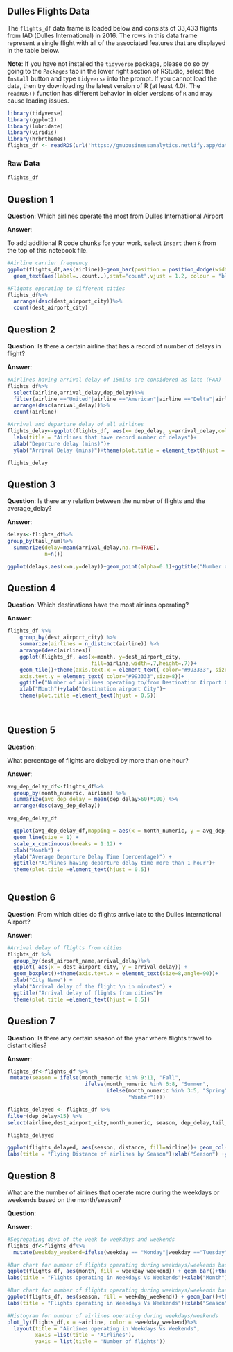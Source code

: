 ## Dulles Flights Data

The `flights_df` data frame is loaded below and consists of 33,433 flights from IAD (Dulles International) in 2016. The rows in this data frame represent a single flight with all of the associated features that are displayed in the table below.

**Note**: If you have not installed the `tidyverse` package, please do so by going to the `Packages` tab in the lower right section of RStudio, select the `Install` button and type `tidyverse` into the prompt. If you cannot load the data, then try downloading the latest version of R (at least 4.0). The `readRDS()` function has different behavior in older versions of `R` and may cause loading issues.



```r

library(tidyverse)
library(ggplot2)
library(lubridate)
library(viridis)
library(hrbrthemes)
flights_df <- readRDS(url('https://gmubusinessanalytics.netlify.app/data/dulles_flights.rds'))

```


### Raw Data

```r

flights_df

```


## Question 1



**Question**:
Which airlines operate the most from Dulles Internatiional Airport

**Answer**:



To add additional R code chunks for your work, select `Insert` then `R` from the top of this notebook file.

```r
#Airline carrier frequency
ggplot(flights_df,aes(airline))+geom_bar(position = position_dodge(width = 0.5),fill="light green")+ 
  geom_text(aes(label=..count..),stat="count",vjust = 1.2, colour = "black")+labs(title = "Airline carrier Frequency",position="center")+xlab("Airline")+ylab("Frequency")+theme(plot.title = element_text(hjust = 0.5),axis.text.x = element_text(size=8,angle=90))

#Flights operating to different cities
flights_df%>%
  arrange(desc(dest_airport_city))%>%
  count(dest_airport_city)
```



## Question 2



**Question**:
Is there a certain airline that has a record of number of delays in flight?


**Answer**:




```r

#Airlines having arrival delay of 15mins are considered as late (FAA)
flights_df%>%
  select(airline,arrival_delay,dep_delay)%>%
  filter(airline =="United"|airline =="American"|airline =="Delta"|airline =="Southwest"|airline =="JetBlue"|airline =="Virgin America"|airline =="Frontier"|airline =="ExpressJet"|airline =="SkyWest"|airline =="Alaska",arrival_delay>15)%>%
  arrange(desc(arrival_delay))%>%
  count(airline)

#Arrival and departure delay of all airlines
flights_delay<-ggplot(flights_df, aes(x= dep_delay, y=arrival_delay,color=airline)) +xlim(-30, 1000) + geom_point()+
  labs(title = "Airlines that have record number of delays")+
  xlab("Departure delay (mins)")+
  ylab("Arrival Delay (mins)")+theme(plot.title = element_text(hjust = 0.5))

flights_delay

```



## Question 3



**Question**:
Is there any relation between the number of flights and the average_delay?


**Answer**:




```r
delays<-flights_df%>%
group_by(tail_num)%>%
  summarize(delay=mean(arrival_delay,na.rm=TRUE),
            n=n())

ggplot(delays,aes(x=n,y=delay))+geom_point(alpha=0.1)+ggtitle("Number of Flights Vs Average Delay")+xlab("Number of flights")+ylab("Average delay (mins)")+theme(plot.title = element_text(hjust = 0.5))

```

## Question 4


**Question**:
 Which destinations have the most airlines operating?


**Answer**:




```r
flights_df %>%
    group_by(dest_airport_city) %>%
    summarize(airlines = n_distinct(airline)) %>%
    arrange(desc(airlines))
    ggplot(flights_df, aes(x=month, y=dest_airport_city, 
                           fill=airline,width=.7,height=.7))+
    geom_tile()+theme(axis.text.x = element_text( color="#993333", size=8,angle=90),
    axis.text.y = element_text( color="#993333",size=8))+
    ggtitle("Number of airlines operating to/from Destination Airport Cities")+
    xlab("Month")+ylab("Destination airport City")+
    theme(plot.title =element_text(hjust = 0.5))
    
    
```




## Question 5



**Question**:

What percentage of flights are delayed by more than one hour?


**Answer**:




```r
avg_dep_delay_df<-flights_df%>%
  group_by(month_numeric, airline) %>%
  summarize(avg_dep_delay = mean(dep_delay>60)*100) %>%
  arrange(desc(avg_dep_delay))

avg_dep_delay_df

  ggplot(avg_dep_delay_df,mapping = aes(x = month_numeric, y = avg_dep_delay, color = airline)) +
  geom_line(size = 1) +
  scale_x_continuous(breaks = 1:12) +
  xlab("Month") +
  ylab("Average Departure Delay Time (percentage)") +
  ggtitle("Airlines having departure delay time more than 1 hour")+
  theme(plot.title =element_text(hjust = 0.5))
  

```


## Question 6



**Question**:
From which cities do flights arrive late to the Dulles International Airport?


**Answer**:




```r

#Arrival delay of flights from cities
flights_df %>%
  group_by(dest_airport_name,arrival_delay)%>%
  ggplot( aes(x = dest_airport_city, y = arrival_delay)) +
  geom_boxplot()+theme(axis.text.x = element_text(size=8,angle=90))+
  xlab("City Name") +
  ylab("Arrival delay of the flight \n in minutes") +
  ggtitle("Arrival delay of flights from cities")+
  theme(plot.title =element_text(hjust = 0.5))
```


## Question 7



**Question**:
Is there any certain season of the year where flights travel to distant cities?


**Answer**:




```r
flights_df<-flights_df %>%
 mutate(season = ifelse(month_numeric %in% 9:11, "Fall",
                         ifelse(month_numeric %in% 6:8, "Summer",
                                ifelse(month_numeric %in% 3:5, "Spring",
                                       "Winter"))))

flights_delayed <- flights_df %>% 
filter(dep_delay>15) %>%
select(airline,dest_airport_city,month_numeric, season, dep_delay,tail_num, distance)

flights_delayed

ggplot(flights_delayed, aes(season, distance, fill=airline))+ geom_col()+
labs(title = "Flying Distance of airlines by Season")+xlab("Season") +ylab ("Distance")+theme(plot.title =element_text(hjust = 0.5))
```



## Question 8

What are the number of airlines that operate more during the weekdays or weekends based on the month/season?

**Question**:



**Answer**:




```r
#Segregating days of the week to weekdays and weekends
flights_df<-flights_df%>%
  mutate(weekday_weekend=ifelse(weekday == "Monday"|weekday =="Tuesday"|weekday =="Wednesday"|weekday =="Thursday","Weekday","Weekend"))

#Bar chart for number of flights operating during weekdays/weekends based on the month
ggplot(flights_df, aes(month, fill = weekday_weekend)) + geom_bar()+theme(axis.text.x = element_text(size=8,angle=90))+
labs(title = "Flights operating in Weekdays Vs Weekends")+xlab("Month") +ylab ("Number of flights")+theme(plot.title =element_text(hjust = 0.5))+geom_text(aes(label = ..count..), stat = "count", vjust = 1.5,size=3)

#Bar chart for number of flights operating during weekdays/weekends based on the season
ggplot(flights_df, aes(season, fill = weekday_weekend)) + geom_bar()+theme(axis.text.x = element_text(size=8,angle=90))+
labs(title = "Flights operating in Weekdays Vs Weekends")+xlab("Season") +ylab ("Number of flights")+theme(plot.title =element_text(hjust = 0.5))+geom_text(aes(label = ..count..), stat = "count", vjust = 1.5,size=3)

#Histogram for number of airlines operating during weekdays/weekends
plot_ly(flights_df,x = ~airline, color = ~weekday_weekend)%>%
  layout(title = "Airlines operating in Weekdays Vs Weekends",
         xaxis =list(title = 'Airlines'), 
         yaxis = list(title = 'Number of flights'))

```
